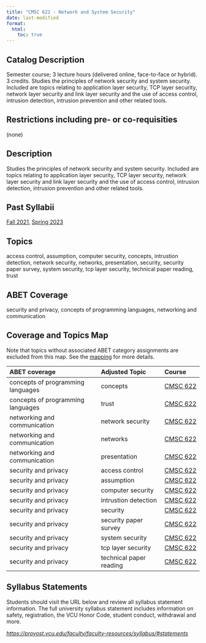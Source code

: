 ```yaml
---
title: "CMSC 622 - Network and System Security"
date: last-modified
format:
  html:
    toc: true
---
```


## Catalog Description

Semester course; 3 lecture hours (delivered online, face-to-face or hybrid). 3 credits. Studies the principles of network security and system security. Included are topics relating to application layer security, TCP layer security, network layer security and link layer security and the use of access control, intrusion detection, intrusion prevention and other related tools.


## Restrictions including pre- or co-requisities
 
(none)

## Description

Studies the principles of network security and system security. Included are topics relating to application layer security, TCP layer security, network layer security and link layer security and the use of access control, intrusion detection, intrusion prevention and other related tools.

## Past Syllabii

<a href='./202210/CMSC_622_Syllabus_Fall_2021.pdf'>Fall 2021</a>, <a href='./202320/CMSC_622_Syllabus_Spring_2023.pdf'>Spring 2023</a>

## Topics

access control, assumption, computer security, concepts, intrustion detection, network security, networks, presentation, security, security paper survey, system security, tcp layer security, technical paper reading, trust

## ABET Coverage

security and privacy, concepts of programming languages, networking and communication

## Coverage and Topics Map

Note that topics without associated ABET category assignments are excluded from this map.  See the [mapping](https://docs.google.com/spreadsheets/d/1qrN3L7eRLsM-aVMHYaLQN-FMYtrTJf0_h6dLKlUdPkk/edit#gid=338318647) for more details.

ABET coverage                      Adjusted Topic           Course
---------------------------------  -----------------------  ----------------------------------
concepts of programming languages  concepts                 <a href='CMSC622.qmd'>CMSC 622</a>
concepts of programming languages  trust                    <a href='CMSC622.qmd'>CMSC 622</a>
networking and communication       network security         <a href='CMSC622.qmd'>CMSC 622</a>
networking and communication       networks                 <a href='CMSC622.qmd'>CMSC 622</a>
networking and communication       presentation             <a href='CMSC622.qmd'>CMSC 622</a>
security and privacy               access control           <a href='CMSC622.qmd'>CMSC 622</a>
security and privacy               assumption               <a href='CMSC622.qmd'>CMSC 622</a>
security and privacy               computer security        <a href='CMSC622.qmd'>CMSC 622</a>
security and privacy               intrustion detection     <a href='CMSC622.qmd'>CMSC 622</a>
security and privacy               security                 <a href='CMSC622.qmd'>CMSC 622</a>
security and privacy               security paper survey    <a href='CMSC622.qmd'>CMSC 622</a>
security and privacy               system security          <a href='CMSC622.qmd'>CMSC 622</a>
security and privacy               tcp layer security       <a href='CMSC622.qmd'>CMSC 622</a>
security and privacy               technical paper reading  <a href='CMSC622.qmd'>CMSC 622</a>


## Syllabus Statements

Students should visit the URL below and review all syllabus statement information. The full university syllabus statement includes information on safety, registration, the VCU Honor Code, student conduct, withdrawal and more.

*<https://provost.vcu.edu/faculty/faculty-resources/syllabus/#statements>*


